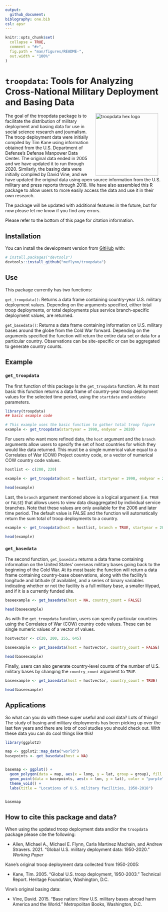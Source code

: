 ```yaml
---
output: 
  github_document:
biblography: one.bib
csl: apsr
---
```


<!-- README.md is generated from README.Rmd. Please edit that file -->

```r
knitr::opts_chunk$set(
  collapse = TRUE,
  comment = "#>",
  fig.path = "man/figures/README-",
  out.width = "100%"
)
```

# `troopdata`: Tools for Analyzing Cross-National Military Deployment and Basing Data

<!-- badges: start -->
<!-- badges: end -->

<img src="man/figures/logo.png" alt="troopdata hex logo" align="right" width="200" style="padding: 0 15px; float: right;"/>


The goal of the troopdata package is to facilitate the distribution of military deployment and basing data for use in social science research and journalism. The troop deployment data were initially compiled by Tim Kane using information obtained from the U.S. Department of Defense's Defense Manpower Data Center. The original data ended in 2005 and we have updated it to run through 2020. Similarly, the basing data were initially compiled by David Vine, and we have updated the original data using open source information from the U.S. military and press reports through 2018. We have also assembled this R package to allow users to more easily access the data and use it in their own research.

The package will be updated with additional features in the future, but for now please let me know if you find any errors.

Please refer to the bottom of this page for citation information.



## Installation

You can install the development version from [GitHub](https://github.com/) with:

``` r
# install.packages("devtools")
devtools::install_github("meflynn/troopdata")
```



## Use

This package currently has two functions:

`get_troopdata()`: Returns a data frame containing country-year U.S. military deployment values. Depending on the arguments specified, either total troop deployments, or total deployments plus service branch-specific deployment values, are returned.

`get_basedata()`: Returns a data frame containing information on U.S. military bases around the globe from the Cold War forward. Depending on the arguments specified the function will return the entire data set or data for a particular country. Observations can be site-specific or can be aggregated to generate country counts.


## Example

### `get_troopdata`

The first function of this package is the `get_troopdata` function. At its most basic this function returns a data frame of country-year troop deployment values for the selected time period, using the `startdate` and `enddate` parameters.

```r
library(troopdata)
## basic example code

# This example uses the basic function to gather total troop figure
example <- get_troopdata(startyear = 1990, endyear = 2020)

```


For users who want more refined data, the `host` argument and the `branch` arguments allow users to specify the set of host countries for which they would like data returned. This must be a single numerical value equal to a Correlates of War (COW) Project country code, or a vector of numerical COW country code values.

```r

hostlist <- c(200, 220)

example <- get_troopdata(host = hostlist, startyear = 1990, endyear = 2020)

head(example)

```

Last, the `branch` argument mentioned above is a logical argument (i.e. `TRUE` or `FALSE`) that allows users to view data disaggregated by individual service branches. Note that these values are only available for the 2006 and later time period. The default value is FALSE and the function will automatically return the sum total of troop deployments to a country. 

```r

example <- get_troopdata(host = hostlist, branch = TRUE, startyear = 2006, endyear = 2020)

head(example)

```

### `get_basedata`

The second function, `get_basedata` returns a data frame containing information on the United States' overseas military bases going back to the beginning of the Cold War. At its most basic the function will return a data frame containing country-base observations, along with the facility's longitude and latitude (if available), and a series of binary variables indicating whether or not the facility is a full military base, a smaller lilypad, and if it is a currently funded site. 

```r

baseexample <- get_basedata(host = NA, country_count = FALSE)

head(baseexample)

```

As with the `get_troopdata` function, users can specify particular countries using the Correlates of War (COW) country code values. These can be single numeric values of a vector of values.

```r

hostvector <- c(20, 200, 255, 645)

baseexample <- get_basedata(host = hostvector, country_count = FALSE)

head(baseexample)

```

Finally, users can also generate country-level counts of the number of U.S. military bases by changing the `country_count` argument to `TRUE`. 

```r

baseexample <- get_basedata(host = hostvector, country_count = TRUE)

head(baseexample)

```



## Applications

So what can you do with these super useful and cool data? Lots of things! The study of basing and military deployments has been picking up over the last few years and there are lots of cool studies you should check out. With these data you can do cool things like this!

```r

library(ggplot2)

map <- ggplot2::map_data("world")
basepoints <- get_basedata(host = NA)


basemap <- ggplot() +
  geom_polygon(data = map, aes(x = long, y = lat, group = group), fill = "gray80", color = "white", size = 0.1) +
  geom_point(data = basepoints, aes(x = lon, y = lat), color = "purple", alpha = 0.8) +
  theme_void() +
  labs(title = "Locations of U.S. military facilities, 1950-2018")


basemap

```



## How to cite this package and data?

When using the updated troop deployment data and/or the `troopdata` package please cite the following:

- Allen, Michael A., Michael E. Flynn, Carla Martinez Machain, and Andrew Stravers. 2021. "Global U.S. military deployment data: 1950-2020." *Working Paper*

Kane's original troop deployment data collected from 1950-2005:

- Kane, Tim. 2005. "Global U.S. troop deployment, 1950-2003." Technical Report. Heritage Foundation, Washington, D.C.

Vine's original basing data:

- Vine, David. 2015. "Base nation: How U.S. military bases abroad harm America and the World." Metropolitan Books, Washington, D.C.


